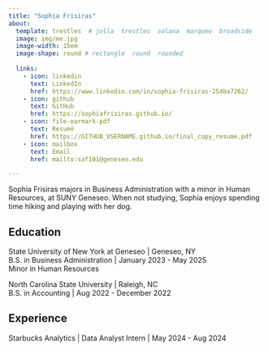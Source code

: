 ```yaml
---
title: "Sophia Frisiras"
about:
  template: trestles  # jolla  trestles  solana  marquee  broadside
  image: img/me.jpg
  image-width: 15em
  image-shape: round # rectangle  round  rounded
  
  links:
    - icon: linkedin
      text: LinkedIn
      href: https://www.linkedin.com/in/sophia-frisiras-254ba7262/
    - icon: github
      text: GitHub
      href: https://sophiafrisiras.github.io/
    - icon: file-earmark-pdf
      text: Resumé
      href: https://GITHUB_USERNAME.github.io/final_copy_resume.pdf
    - icon: mailbox
      text: Email
      href: mailto:saf101@geneseo.edu

---
```



Sophia Frisiras majors in Business Administration with a minor in Human Resources, at SUNY Geneseo. When not studying, Sophia enjoys spending time hiking and playing with her dog.

## Education

State University of New York at Geneseo | Geneseo, NY <br>
B.S. in Business Administration | January 2023 - May 2025 <br>
Minor in Human Resources

North Carolina State University | Raleigh, NC <br>
B.S. in Accounting | Aug 2022 - December 2022 <br>
 

## Experience

Starbucks Analytics | Data Analyst Intern | May 2024 - Aug 2024


